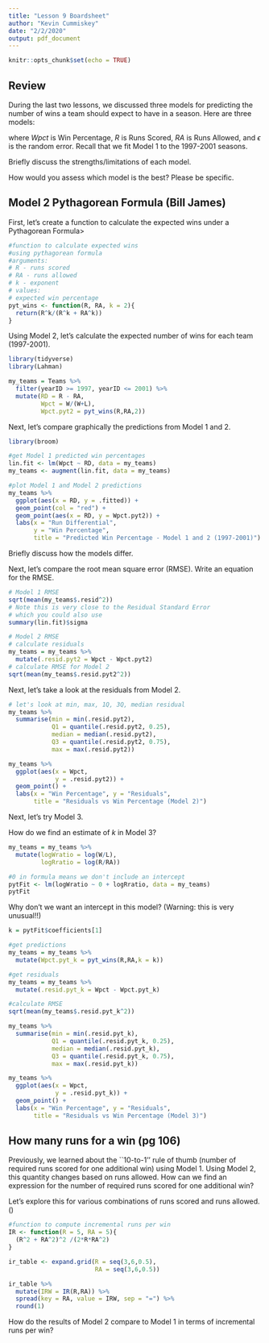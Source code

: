 ```yaml
---
title: "Lesson 9 Boardsheet"
author: "Kevin Cummiskey"
date: "2/2/2020"
output: pdf_document
---
```


```r
knitr::opts_chunk$set(echo = TRUE)
```

## Review

During the last two lessons, we discussed three models for predicting the number of wins a team should expect to have in a season.    Here are three models:

\begin{align}
Wpct &= \beta_0 + \beta_1 RD + \epsilon \\
Wpct &= \frac{R^2}{R^2 + RA^2} + \epsilon \\
Wpct &= \frac{R^k}{R^k + RA^k} + \epsilon
\end{align}
where $Wpct$ is Win Percentage, $R$ is Runs Scored, $RA$ is Runs Allowed, and $\epsilon$ is the random error. Recall that we fit Model 1 to the 1997-2001 seasons.

Briefly discuss the strengths/limitations of each model. \vspace{1in}

How would you assess which model is the best?  Please be specific. \vspace{1in}


## Model 2 Pythagorean Formula (Bill James)

First, let's create a function to calculate the expected wins under a Pythagorean Formula>

```r
#function to calculate expected wins
#using pythagorean formula
#arguments:
# R - runs scored
# RA - runs allowed
# k - exponent
# values:
# expected win percentage
pyt_wins <- function(R, RA, k = 2){
  return(R^k/(R^k + RA^k))
}
```

Using Model 2, let's calculate the expected number of wins for each team (1997-2001).

```r
library(tidyverse)
library(Lahman)

my_teams = Teams %>%
  filter(yearID >= 1997, yearID <= 2001) %>%
  mutate(RD = R - RA,
         Wpct = W/(W+L),
         Wpct.pyt2 = pyt_wins(R,RA,2))
```

Next, let's compare graphically the predictions from Model 1 and 2.

```r
library(broom)

#get Model 1 predicted win percentages
lin.fit <- lm(Wpct ~ RD, data = my_teams)
my_teams <- augment(lin.fit, data = my_teams)

#plot Model 1 and Model 2 predictions
my_teams %>%
  ggplot(aes(x = RD, y = .fitted)) + 
  geom_point(col = "red") +
  geom_point(aes(x = RD, y = Wpct.pyt2)) +
  labs(x = "Run Differential",
       y = "Win Percentage",
       title = "Predicted Win Percentage - Model 1 and 2 (1997-2001)")
```

Briefly discuss how the models differ. \vspace{0.5in}

Next, let's compare the root mean square error (RMSE). Write an equation for the RMSE. \vspace{0.5in}

```r
# Model 1 RMSE
sqrt(mean(my_teams$.resid^2))
# Note this is very close to the Residual Standard Error 
# which you could also use
summary(lin.fit)$sigma

# Model 2 RMSE
# calculate residuals
my_teams = my_teams %>%
  mutate(.resid.pyt2 = Wpct - Wpct.pyt2)
# calculate RMSE for Model 2
sqrt(mean(my_teams$.resid.pyt2^2))
```


Next, let's take a look at the residuals from Model 2.

```r
# let's look at min, max, 1Q, 3Q, median residual
my_teams %>%
  summarise(min = min(.resid.pyt2),
            Q1 = quantile(.resid.pyt2, 0.25),
            median = median(.resid.pyt2),
            Q3 = quantile(.resid.pyt2, 0.75),
            max = max(.resid.pyt2))

my_teams %>%
  ggplot(aes(x = Wpct,
             y = .resid.pyt2)) +
  geom_point() +
  labs(x = "Win Percentage", y = "Residuals",
       title = "Residuals vs Win Percentage (Model 2)")
```

Next, let's try Model 3. 

How do we find an estimate of $k$ in Model 3? \vspace{1in}

```r
my_teams = my_teams %>%
  mutate(logWratio = log(W/L),
         logRratio = log(R/RA))

#0 in formula means we don't include an intercept
pytFit <- lm(logWratio ~ 0 + logRratio, data = my_teams)
pytFit
```

Why don't we want an intercept in this model? (Warning: this is very unusual!!) \vspace{0.25in}

```r
k = pytFit$coefficients[1]

#get predictions
my_teams = my_teams %>%
  mutate(Wpct.pyt_k = pyt_wins(R,RA,k = k))

#get residuals
my_teams = my_teams %>%
  mutate(.resid.pyt_k = Wpct - Wpct.pyt_k)

#calculate RMSE
sqrt(mean(my_teams$.resid.pyt_k^2))
```

```r
my_teams %>%
  summarise(min = min(.resid.pyt_k),
            Q1 = quantile(.resid.pyt_k, 0.25),
            median = median(.resid.pyt_k),
            Q3 = quantile(.resid.pyt_k, 0.75),
            max = max(.resid.pyt_k))

my_teams %>%
  ggplot(aes(x = Wpct,
             y = .resid.pyt_k)) +
  geom_point() +
  labs(x = "Win Percentage", y = "Residuals",
       title = "Residuals vs Win Percentage (Model 3)")
```


## How many runs for a win (pg 106)

Previously, we learned about the ``10-to-1'' rule of thumb (number of required runs scored for one additional win) using Model 1.  Using Model 2, this quantity changes based on runs allowed.  How can we find an expression for the number of required runs scored for one additional win?

\vspace{1in}

Let's explore this for various combinations of runs scored and runs allowed. (\textit{Note $R$ and $RA$ below are runs scored per game and runs allowed per game.})

```r
#function to compute incremental runs per win
IR <- function(R = 5, RA = 5){
  (R^2 + RA^2)^2 /(2*R*RA^2)
}

ir_table <- expand.grid(R = seq(3,6,0.5),
                        RA = seq(3,6,0.5))

ir_table %>% 
  mutate(IRW = IR(R,RA)) %>%
  spread(key = RA, value = IRW, sep = "=") %>%
  round(1)
```

How do the results of Model 2 compare to Model 1 in terms of incremental runs per win?






